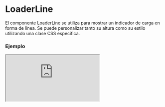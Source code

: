 # LoaderLine

El componente LoaderLine se utiliza para mostrar un indicador de carga en forma de línea. Se puede personalizar tanto su altura como su estilo utilizando una clase CSS específica.


### Ejemplo

<Iframe
  minHeightIframe="30dvh"
  src="https://fenextjs-component-storybook.vercel.app/iframe.html?args=&id=loader-line--index&viewMode=story"
/>

### Importacion

Para importar el componente LoaderLine, se puede hacer desde fenextjs

```tsx copy
import { LoaderLine } from "fenextjs";
```

### Parametros

| Parametro           | Tipo   | Requerido | Default | Descripcion                                                               |
| ------------------- | ------ | --------- | ------- | ------------------------------------------------------------------------- |
| classNameLoaderLine | string | no        | ''      | Clase CSS para personalizar el estilo de la línea del indicador de carga. |
| height              | number | no        | 20      | Altura de la línea del indicador de carga, en píxeles.                    |

### Storybook

Para ver el storybook del componente lo puede hacer con este [link](https://fenextjs-component-storybook.vercel.app/?path=/story/loader-line--index)

### Usos

- LoaderLine básico

```tsx copy
<LoaderLine />
```

- LoaderLine con altura personalizada

```tsx copy
<LoaderLine height={30} />
```

- LoaderLine con clase personalizada

```tsx copy
<LoaderLine classNameLoaderLine="custom-loader-line" />
```

